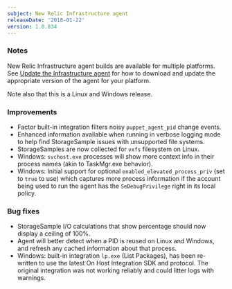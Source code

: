 ```yaml
---
subject: New Relic Infrastructure agent
releaseDate: '2018-01-22'
version: 1.0.834
---
```


### Notes

New Relic Infrastructure agent builds are available for multiple platforms. See [Update the Infrastructure agent](https://docs.newrelic.com/docs/infrastructure/new-relic-infrastructure/installation/update-infrastructure-agent) for how to download and update the appropriate version of the agent for your platform.

Note also that this is a Linux and Windows release.

### Improvements

* Factor built-in integration filters noisy `puppet_agent_pid` change events.
* Enhanced information available when running in verbose logging mode to help find StorageSample issues with unsupported file systems.
* StorageSamples are now collected for `vxfs` filesystem on Linux.
* Windows: `svchost.exe` processes will show more context info in their process names (akin to TaskMgr.exe behavior).
* Windows: Initial support for optional `enabled_elevated_process_priv` (set to `true` to use) which captures more process information if the account being used to run the agent has the `SeDebugPrivilege` right in its local policy.

### Bug fixes

* StorageSample I/O calculations that show percentage should now display a ceiling of 100%.
* Agent will better detect when a PID is reused on Linux and Windows, and refresh any cached information about that process.
* Windows: built-in integration `lp.exe` (List Packages), has been re-written to use the latest On Host Integration SDK and protocol. The original integration was not working reliably and could litter logs with warnings.
